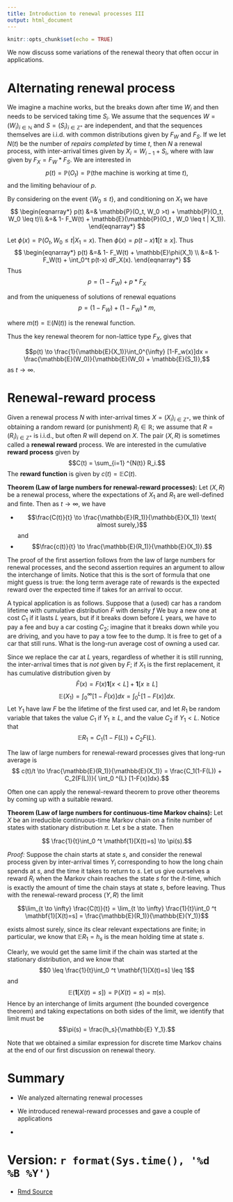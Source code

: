 ```yaml
---
title: Introduction to renewal processes III
output: html_document
---
```


```r
knitr::opts_chunk$set(echo = TRUE)
```

We now discuss some variations of the renewal theory that often occur in applications.


# Alternating renewal process

We imagine a machine works, but  the breaks down after time $W_i$ and then needs to be serviced taking time $S_i$.  We assume that the sequences $W=(W_i)_{i \in \mathbb{N}}$ and $S = (S_i)_{i \in \mathbb{Z}^{+}}$ are independent, and that the sequences themselves are i.i.d.\ with common distributions given by $F_W$ and $F_S$.   If we let $N(t)$ be the number of *repairs completed* by time $t$, then $N$ a renewal process, with inter-arrival times given by $X_i= W_{i-1} + S_i$, where with law given by $F_X = F_W * F_S$.  We are interested in 
$$p(t) = \mathbb{P}(O_t)= \mathbb{P}( \text{the machine is working at time $t$}),$$
and the limiting behaviour of $p$.  

By considering on the event $\{W_0 \leq t\}$, and conditioning on $X_1$  we have
$$
\begin{eqnarray*}
p(t)  &=& \mathbb{P}(O_t, W_0 >t) + \mathbb{P}(O_t, W_0 \leq t)\\
&=& 1- F_W(t) + \mathbb{E}(\mathbb{P}(O_t , W_0 \leq t | X_1)).
\end{eqnarray*}
$$

Let $\phi(x) = \mathbb{P}(O_t, W_0 \leq t|X_1 =x).$  Then $\phi(x) = p(t-x) \mathbf{1}[t \geq x]$.  Thus
$$
\begin{eqnarray*}
p(t) &=&  1- F_W(t) + \mathbb{E}\phi(X_1) \\
&=& 1- F_W(t) + \int_0^t p(t-x) dF_X(x).
\end{eqnarray*}
$$
Thus
$$ p =  (1- F_W) + p*F_X$$

and from the uniqueness of solutions of  renewal equations
$$ p =  (1- F_W) + (1-F_W)*m,$$

where $m(t) = \mathbb{E}(N(t))$ is the renewal function.  

Thus the key renewal theorem for non-lattice type $F_X$,  gives that

$$p(t) \to \frac{1}{\mathbb{E}(X_1)}\int_0^{\infty} [1-F_w(x)]dx = \frac{\mathbb{E}(W_0)}{\mathbb{E}(W_0) + \mathbb{E}(S_1)},$$
as $t \to \infty$.  


# Renewal-reward process

Given a renewal process $N$ with inter-arrival times $X=(X_i)_{i \in \mathbb{Z} ^{+}}$, we think of obtaining a random reward (or punishment) $R_i \in \mathbb{R}$; we assume that $R=(R_i)_{i \in \mathbb{Z}^+}$ is i.i.d., but often $R$ will depend on $X$.   The pair $(X, R)$ is sometimes called a **renewal reward** process.   We are interested in the cumulative  **reward process** given by
$$C(t) = \sum_{i=1} ^{N(t)} R_i.$$
The **reward function** is given by $c(t) = \mathbb{E} C(t)$. 

**Theorem (Law of large numbers for renewal-reward processes):**  Let $(X, R)$ be a renewal process, where the expectations of $X_1$ and $R_1$ are well-defined and finte. Then as $t \to \infty$, we have

*  $$\frac{C(t)}{t} \to \frac{\mathbb{E}(R_1)}{\mathbb{E}(X_1)}  \text{ almost surely,}$$
and
*  $$\frac{c(t)}{t} \to \frac{\mathbb{E}(R_1)}{\mathbb{E}(X_1)}.$$

The proof of the first assertion follows from the law of large numbers for renewal processes, and the second assertion requires an argument to allow the interchange of limits.  Notice that this is the sort of formula that one might guess is true:  the long term average rate of rewards is the expected reward over the expected time if takes for an arrival to occur.  



A typical application is as follows.  Suppose that a (used) car has a random lifetime with cumulative distribution $F$ with density $f$  We buy a new one at cost $C_1$ if it lasts $L$ years, but if it breaks down before $L$ years, we have to pay a fee and buy a car costing $C_2$;  imagine that it breaks down while you are driving, and you have to pay a tow fee to the dump.  It is free to get of a car that still runs.  What is the long-run average cost of owning a used car.  

Since we replace the car at $L$ years, regardless of whether it is still running, the inter-arrival times that is *not* given by $F$; if $X_1$ is the first replacement, it has cumulative distribution given by $$\bar{F}(x) = F(x) \mathbf{1}[x <L] +\mathbf{1}[x \geq L]$$
$$ \mathbb{E}(X_1) = \int_0 ^{\infty} [1-\bar{F}(x)]dx = \int_0 ^{L} [1-F(x)]dx.$$
Let $Y_1$ have law $F$ be the lifetime of the first used car,  and let $R_1$ be random variable that takes the value $C_1$ if $Y_1 \geq L$, and the value $C_2$ if $Y_1 < L$.  Notice that 
$$\mathbb{E}{R_1} = C_1(1-F(L)) + C_2F(L).$$

The law of large numbers for renewal-reward processes gives that long-run average is
$$ c(t)/t \to \frac{\mathbb{E}(R_1)}{\mathbb{E}(X_1)} = \frac{C_1(1-F(L)) + C_2(F(L))}{ \int_0 ^{L} [1-F(x)]dx}.$$

Often one can apply the renewal-reward theorem to prove other theorems by coming up with a suitable reward.

**Theorem (Law of large numbers for continuous-time Markov chains):**  Let $X$ be an irreducible continuous-time Markov chain on a finite number of states with stationary distribution $\pi$.  Let $s$ be a state.  Then 

$$  \frac{1}{t}\int_0 ^t \mathbf{1}[X(t)=s] \to \pi(s).$$

*Proof:*  Suppose the chain starts at state $s$, and consider the renewal process given by inter-arrival times $Y_i$ corresponding to how the long chain spends at $s$, and the time it takes to return to $s$.      Let us give ourselves a reward $R_i$ when the Markov chain reaches the state $s$ for the $i$t-time,  which is exactly the amount of time the chain stays at state $s$, before leaving.  Thus with the renewal-reward process $(Y, R)$ the limit 

$$\lim_{t \to \infty} \frac{C(t)}{t}  = \lim_{t \to \infty} \frac{1}{t}\int_0 ^t \mathbf{1}[X(t)=s] = \frac{\mathbb{E}(R_1)}{\mathbb{E}(Y_1)}$$

exists almost surely, since its clear relevant expectations are finite; in particular, we know that $\mathbb{E}R_1=h_s$ is the mean holding time at state $s$.     

Clearly, we would get the same limit if the chain was started at the stationary distribution, and we know that 
$$0 \leq \frac{1}{t}\int_0 ^t \mathbf{1}[X(t)=s] \leq 1$$
and $$\mathbb{E}(\mathbf{1}[X(t) =s]) = \mathbb{P}(X(t) = s)  = \pi(s).$$
Hence by an interchange of limits argument (the bounded covergence theorem) and taking expectations on both sides of the limit, we identify that limit must be 
$$\pi(s) = \frac{h_s}{\mathbb{E} Y_1}.$$

Note that we obtained a similar expression for discrete time Markov chains at the end of our first discussion on renewal theory.




# Summary

*  We analyzed  alternating renewal processes

*  We introduced renewal-reward processes and gave a couple of applications

*   



#  Version: `r format(Sys.time(), '%d %B %Y')`
  * [Rmd Source](https://tsoo-math.github.io/ucl/intro-renewalthree.Rmd)



<br>
<br>
<br>


